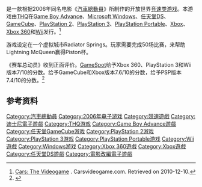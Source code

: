 {{NoteTA
| G1=Games
| G2=Pixar
| T=zh:汽车总动员 (游戏);zh-hans:赛车总动员 (游戏);zh-hk:反斗車王 (遊戲);zh-tw:Cars (遊戲);
}}

{{vgname|赛车总动员|en=Cars}}是一款根据2006年同名电影《[[汽車總動員|汽車總動員]]》所制作的开放世界[[竞速类游戏|竞速类游戏]]。本游戏由[[THQ|THQ]]在[[Game_Boy_Advance|Game Boy Advance]]、[[Microsoft_Windows|Microsoft Windows]]、[[任天堂DS|任天堂DS]]、[[GameCube|GameCube]]、[[PlayStation_2|PlayStation 2]]、[[PlayStation_3|PlayStation 3]]、[[PlayStation_Portable|PlayStation Portable]]、[[Xbox_(遊戲機)|Xbox]]、[[Xbox_360|Xbox 360]]和[[Wii|Wii]]发行。<ref>[http://www.carsvideogame.com/original/ Cars: The Videogame] {{Wayback|url=http://www.carsvideogame.com/original/ |date=20101204092657 }}. Carsvideogame.com. Retrieved on 2010-12-10.</ref>

游戏设定在一个虚拟城市Radiator Springs。玩家需要完成50场比赛，来帮助Lightning McQueen赢得Piston杯。

《赛车总动员》收到正面评价。[[GameSpot|GameSpot]]给予Xbox 360、PlayStation 3和Wii版本7/10的分数。给予GameCube和Xbox版本7.6/10的分数，给予PSP版本7.4/10的分数。<ref>{{cite web | url = http://www.gamespot.com/cars-the-movie/reviews/ | title = GameSpot Review | date = 2011-12-10 | accessdate = 2016-02-29 | archive-date = 2014-03-06 | archive-url = https://web.archive.org/web/20140306015927/http://www.gamespot.com/cars-the-movie/reviews/ | dead-url = no }}</ref>

== 参考资料 ==
{{Reflist}}

{{汽車總動員}}
{{DEFAULTSORT:Cars}}
[[Category:汽車總動員|Category:汽車總動員]]
[[Category:2006年电子游戏|Category:2006年电子游戏]]
[[Category:競速遊戲|Category:競速遊戲]]
[[Category:迪士尼電子遊戲|Category:迪士尼電子遊戲]]
[[Category:THQ游戏|Category:THQ游戏]]
[[Category:Game_Boy_Advance遊戲|Category:Game Boy Advance遊戲]]
[[Category:任天堂GameCube游戏|Category:任天堂GameCube游戏]]
[[Category:PlayStation_2游戏|Category:PlayStation 2游戏]]
[[Category:PlayStation_3游戏|Category:PlayStation 3游戏]]
[[Category:PlayStation_Portable游戏|Category:PlayStation Portable游戏]]
[[Category:Wii遊戲|Category:Wii遊戲]]
[[Category:Windows游戏|Category:Windows游戏]]
[[Category:Xbox_360遊戲|Category:Xbox 360遊戲]]
[[Category:Xbox遊戲|Category:Xbox遊戲]]
[[Category:任天堂DS遊戲|Category:任天堂DS遊戲]]
[[Category:電影改編電子遊戲|Category:電影改編電子遊戲]]

{{racing-videogame-stub}}